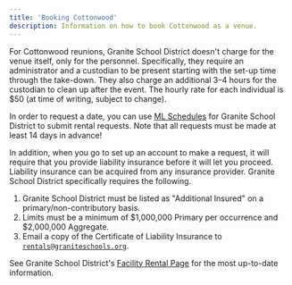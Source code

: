 ```yaml
---
title: 'Booking Cottonwood'
description: Information on how to book Cottonwood as a venue.
---
```


For Cottonwood reunions, Granite School District doesn't charge for the venue itself, only for the personnel.
Specifically, they require an administrator and a custodian to be present starting with the set-up time through the take-down.
They also charge an additional 3–4 hours for the custodian to clean up after the event.
The hourly rate for each individual is $50 (at time of writing, subject to change).

In order to request a date, you can use [ML Schedules](https://ut1.mlschedules.com/ReportCalendar.aspx) for Granite School District to submit rental requests.
Note that all requests must be made at least 14 days in advance!

In addition, when you go to set up an account to make a request, it will require that you provide liability insurance before it will let you proceed.
Liability insurance can be acquired from any insurance provider.
Granite School District specifically requires the following.

1. Granite School District must be listed as "Additional Insured" on a primary/non-contributory basis.
2. Limits must be a minimum of $1,000,000 Primary per occurrence and $2,000,000 Aggregate.
3. Email a copy of the Certificate of Liability Insurance to [`rentals@graniteschools.org`](mailto:rentals@graniteschools.org).

See Granite School District's [Facility Rental Page](https://www.graniteschools.org/facilityrentals/) for the most up-to-date information.
